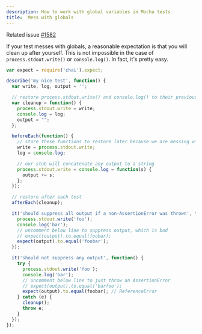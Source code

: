 ```yaml
---
description: How to work with global variables in Mocha tests
title:  Mess with globals
---
```

Related issue [#1582](https://github.com/mochajs/mocha/issues/1582)

If your test messes with globals, a reasonable expectation is that you will clean up after yourself. This is not impossible in the case of `process.stdout.write()` or `console.log()`. In fact, it's pretty easy.

```js
var expect = require('chai').expect;

describe('my nice test', function() {
  var write, log, output = '';

  // restore process.stdout.write() and console.log() to their previous glory
  var cleanup = function() {
    process.stdout.write = write;
    console.log = log;
    output = "";
  };

  beforeEach(function() {
    // store these functions to restore later because we are messing with them
    write = process.stdout.write;
    log = console.log;

    // our stub will concatenate any output to a string
    process.stdout.write = console.log = function(s) {
      output += s;
    };
  });

  // restore after each test
  afterEach(cleanup);

  it('should suppress all output if a non-AssertionError was thrown', function() {
    process.stdout.write('foo');
    console.log('bar');
    // uncomment below line to suppress output, which is bad
    // expect(output).to.equal(foobar);
    expect(output).to.equal('foobar');
  });

  it('should not suppress any output', function() {
    try {
      process.stdout.write('foo');
      console.log('bar');
      // uncomment below line to just throw an AssertionError
      // expect(output).to.equal('barfoo');
      expect(output).to.equal(foobar); // ReferenceError
    } catch (e) {
      cleanup();
      throw e;
    }
  });
});
```
